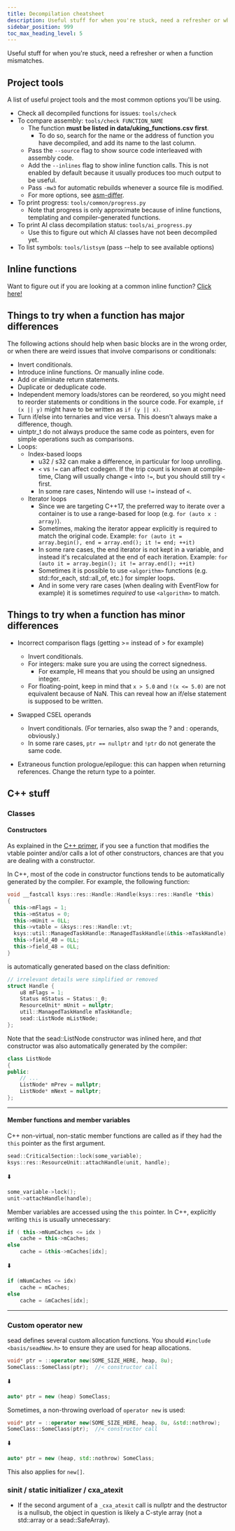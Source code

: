 ```yaml
---
title: Decompilation cheatsheet
description: Useful stuff for when you're stuck, need a refresher or when a function mismatches.
sidebar_position: 999
toc_max_heading_level: 5
---
```


Useful stuff for when you're stuck, need a refresher or when a function mismatches.

## Project tools

A list of useful project tools and the most common options you'll be using.

* Check all decompiled functions for issues: `tools/check`
* To compare assembly: `tools/check FUNCTION_NAME`
    * The function **must be listed in data/uking_functions.csv first**.
        * To do so, search for the name or the address of function you have decompiled, and add its name to the last column.
    * Pass the `--source` flag to show source code interleaved with assembly code.
    * Add the `--inlines` flag to show inline function calls. This is not enabled by default because it usually produces too much output to be useful.
    * Pass `-mw3` for automatic rebuilds whenever a source file is modified.
    * For more options, see [asm-differ](https://github.com/simonlindholm/asm-differ).
* To print progress: `tools/common/progress.py`
    * Note that progress is only approximate because of inline functions, templating and compiler-generated functions.
* To print AI class decompilation status: `tools/ai_progress.py`
    * Use this to figure out which AI classes have not been decompiled yet.
* To list symbols: `tools/listsym` (pass --help to see available options)

## Inline functions

Want to figure out if you are looking at a common inline function? [Click here!](cheatsheet/common-inline-functions)

## Things to try when a function has major differences

The following actions should help when basic blocks are in the wrong order, or when there are weird issues that involve comparisons or conditionals:

* Invert conditionals.
* Introduce inline functions. Or manually inline code.
* Add or eliminate return statements.
* Duplicate or deduplicate code.
* Independent memory loads/stores can be reordered, so you might need to reorder statements or conditions in the source code. For example, `if (x || y)` might have to be written as `if (y || x)`.
* Turn if/else into ternaries and vice versa. This doesn't always make a difference, though.
* uintptr_t do not always produce the same code as pointers, even for simple operations such as comparisons.
* Loops:
    * Index-based loops
        * u32 / s32 can make a difference, in particular for loop unrolling.
        * `<` vs `!=` can affect codegen. If the trip count is known at compile-time, Clang will usually change `<` into `!=`, but you should still try `<` first.
        * In some rare cases, Nintendo will use `!=` instead of `<`.
    * Iterator loops
        * Since we are targeting C++17, the preferred way to iterate over a container is to use a range-based for loop (e.g. `for (auto x : array)`).
        * Sometimes, making the iterator appear explicitly is required to match the original code. Example: `for (auto it = array.begin(), end = array.end(); it != end; ++it)`
        * In some rare cases, the end iterator is not kept in a variable, and instead it's recalculated at the end of each iteration. Example: `for (auto it = array.begin(); it != array.end(); ++it)`
        * Sometimes it is possible to use `<algorithm>` functions (e.g. std::for_each, std::all_of, etc.) for simpler loops.
        * And in some very rare cases (when dealing with EventFlow for example) it is sometimes *required* to use `<algorithm>` to match.

## Things to try when a function has minor differences

* Incorrect comparison flags (getting >= instead of > for example)
    * Invert conditionals.
    * For integers: make sure you are using the correct signedness.
        * For example, HI means that you should be using an unsigned integer.
    * For floating-point, keep in mind that `x > 5.0` and `!(x <= 5.0)` are not equivalent because of NaN. This can reveal how an if/else statement is supposed to be written.

* Swapped CSEL operands
    * Invert conditionals. (For ternaries, also swap the ? and : operands, obviously.)
    * In some rare cases, `ptr == nullptr` and `!ptr` do not generate the same code.

* Extraneous function prologue/epilogue: this can happen when returning references. Change the return type to a pointer.

## C++ stuff

### Classes

#### Constructors

As explained in the [C++ primer](/contribute/cpp-primer), if you see a function that modifies the vtable pointer and/or calls a lot of other constructors, chances are that you are dealing with a constructor.

In C++, most of the code in constructor functions tends to be automatically generated by the compiler. For example, the following function:

```cpp
void __fastcall ksys::res::Handle::Handle(ksys::res::Handle *this)
{
  this->mFlags = 1;
  this->mStatus = 0;
  this->mUnit = 0LL;
  this->vtable = &ksys::res::Handle::vt;
  ksys::util::ManagedTaskHandle::ManagedTaskHandle(&this->mTaskHandle);
  this->field_40 = 0LL;
  this->field_48 = 0LL;
}
```

is automatically generated based on the class definition:

```cpp
// irrelevant details were simplified or removed
struct Handle {
    u8 mFlags = 1;
    Status mStatus = Status::_0;
    ResourceUnit* mUnit = nullptr;
    util::ManagedTaskHandle mTaskHandle;
    sead::ListNode mListNode;
};
```

Note that the sead::ListNode constructor was inlined here, and *that* constructor was also automatically generated by the compiler:

```cpp
class ListNode
{
public:
    // ...
    ListNode* mPrev = nullptr;
    ListNode* mNext = nullptr;
};
```
---

#### Member functions and member variables

C++ non-virtual, non-static member functions are called as if they had the `this` pointer as the first argument.

```cpp
sead::CriticalSection::lock(some_variable);
ksys::res::ResourceUnit::attachHandle(unit, handle);
```
⬇️
```cpp
some_variable->lock();
unit->attachHandle(handle);
```

Member variables are accessed using the `this` pointer. In C++, explicitly writing `this` is usually unnecessary:

```cpp
if ( this->mNumCaches <= idx )
    cache = this->mCaches;
else
    cache = &this->mCaches[idx];
```
⬇️
```cpp
if (mNumCaches <= idx)
    cache = mCaches;
else
    cache = &mCaches[idx];
```
---

### Custom operator new

sead defines several custom allocation functions. You should `#include <basis/seadNew.h>` to ensure they are used for heap allocations.

```cpp
void* ptr = ::operator new(SOME_SIZE_HERE, heap, 8u);
SomeClass::SomeClass(ptr);  //< constructor call
```
⬇️
```cpp
auto* ptr = new (heap) SomeClass;
```

Sometimes, a non-throwing overload of `operator new` is used:

```cpp
void* ptr = ::operator new(SOME_SIZE_HERE, heap, 8u, &std::nothrow);
SomeClass::SomeClass(ptr);  //< constructor call
```
⬇️
```cpp
auto* ptr = new (heap, std::nothrow) SomeClass;
```

This also applies for `new[]`.

### sinit / static initializer / cxa_atexit

* If the second argument of a `_cxa_atexit` call is nullptr and the destructor is a nullsub, the object in question is likely a C-style array (not a std::array or a sead::SafeArray).
